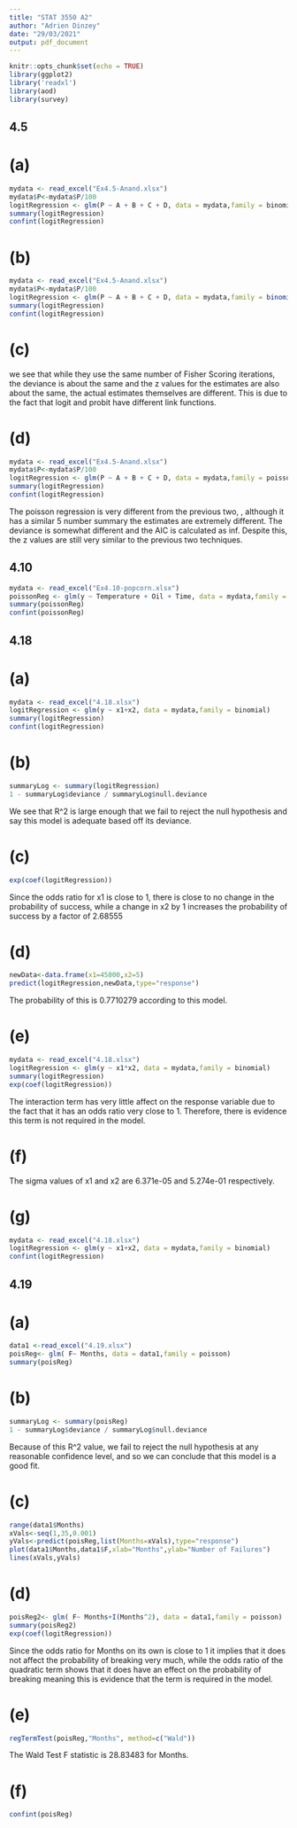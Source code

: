 ```yaml
---
title: "STAT 3550 A2"
author: "Adrien Dinzey"
date: "29/03/2021"
output: pdf_document
---
```


```r
knitr::opts_chunk$set(echo = TRUE)
library(ggplot2)
library('readxl')
library(aod)
library(survey)
```

## 4.5
# (a)
```r
mydata <- read_excel("Ex4.5-Anand.xlsx")
mydata$P<-mydata$P/100
logitRegression <- glm(P ~ A + B + C + D, data = mydata,family = binomial)
summary(logitRegression)
confint(logitRegression)
```
# (b)

```r
mydata <- read_excel("Ex4.5-Anand.xlsx")
mydata$P<-mydata$P/100
logitRegression <- glm(P ~ A + B + C + D, data = mydata,family = binomial(link = "probit"))
summary(logitRegression)
confint(logitRegression)
```

# (c)
we see that while they use the same number of Fisher Scoring iterations, the deviance is about the same and the z values for the estimates are also about the same, the actual estimates themselves are different. This is due to the fact that logit and probit have different link functions. 

# (d)
```r
mydata <- read_excel("Ex4.5-Anand.xlsx")
mydata$P<-mydata$P/100
logitRegression <- glm(P ~ A + B + C + D, data = mydata,family = poisson)
summary(logitRegression)
confint(logitRegression)
```

The poisson regression is very different from the previous two, , although it has a similar 5 number summary the estimates are extremely different. The deviance is somewhat different and the AIC is calculated as inf. Despite this, the z values are still very similar to the previous two techniques.

## 4.10
```r
mydata <- read_excel("Ex4.10-popcorn.xlsx")
poissonReg <- glm(y ~ Temperature + Oil + Time, data = mydata,family = poisson)
summary(poissonReg)
confint(poissonReg)
```

## 4.18

# (a)
```r
mydata <- read_excel("4.18.xlsx")
logitRegression <- glm(y ~ x1+x2, data = mydata,family = binomial)
summary(logitRegression)
confint(logitRegression)
```

# (b)
```r
summaryLog <- summary(logitRegression)
1 - summaryLog$deviance / summaryLog$null.deviance
```

We see that R^2 is large enough that we fail to reject the null hypothesis and say this model is adequate based off its deviance.

# (c)
```r
exp(coef(logitRegression))
```

Since the odds ratio for x1 is close to 1, there is close to no change in the probability of success, while a change in x2 by 1 increases the probability of success by a factor of 2.68555

# (d)
```r
newData<-data.frame(x1=45000,x2=5)
predict(logitRegression,newData,type="response")
```

The probability of this is 0.7710279 according to this model.

# (e)
```r
mydata <- read_excel("4.18.xlsx")
logitRegression <- glm(y ~ x1*x2, data = mydata,family = binomial)
summary(logitRegression)
exp(coef(logitRegression))
```
The interaction term has very little affect on the response variable due to the fact that it has an odds ratio very close to 1. Therefore, there is evidence this term is not required in the model.

# (f)
The sigma values of x1 and x2 are 6.371e-05 and 5.274e-01 respectively.

# (g)
```r
mydata <- read_excel("4.18.xlsx")
logitRegression <- glm(y ~ x1+x2, data = mydata,family = binomial)
confint(logitRegression)
```

## 4.19
# (a)
```r
data1 <-read_excel("4.19.xlsx")
poisReg<- glm( F~ Months, data = data1,family = poisson)
summary(poisReg)
```

# (b)
```r
summaryLog <- summary(poisReg)
1 - summaryLog$deviance / summaryLog$null.deviance
```
Because of this R^2 value, we fail to reject the null hypothesis at any reasonable confidence level, and so we can conclude that this model is a good fit.

# (c)
```r
range(data1$Months)
xVals<-seq(1,35,0.001)
yVals<-predict(poisReg,list(Months=xVals),type="response")
plot(data1$Months,data1$F,xlab="Months",ylab="Number of Failures")
lines(xVals,yVals)
```

# (d)
```r
poisReg2<- glm( F~ Months+I(Months^2), data = data1,family = poisson)
summary(poisReg2)
exp(coef(logitRegression))
```
Since the odds ratio for Months on its own is close to 1 it implies that it does not affect the probability of breaking very much, while the odds ratio of the quadratic term shows that it does have an effect on the probability of breaking meaning this is evidence that the term is required in the model.

# (e)
```r
regTermTest(poisReg,"Months", method=c("Wald"))
```

The Wald Test F statistic is 28.83483 for Months.

# (f)

```r
confint(poisReg)
```
